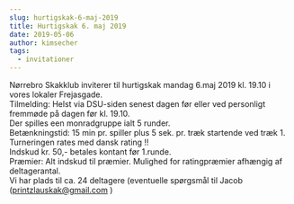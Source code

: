 ```yaml
---
slug: hurtigskak-6-maj-2019
title: Hurtigskak 6. maj 2019
date: 2019-05-06
author: kimsecher
tags:
  - invitationer
---
```

<!-- wp:paragraph -->
<p>

Nørrebro Skakklub inviterer til hurtigskak mandag 6.maj 2019 kl. 19.10 i vores lokaler Frejasgade.<br>Tilmelding: Helst via DSU-siden senest dagen før eller ved personligt fremmøde på dagen før kl. 19.10.<br>Der spilles een monradgruppe ialt 5 runder.<br>Betænkningstid: 15 min pr. spiller plus 5 sek. pr. træk startende ved træk 1. Turneringen rates med dansk rating !!<br>Indskud kr. 50,- betales kontant før 1.runde.<br>Præmier: Alt indskud til præmier. Mulighed for ratingpræmier afhængig af deltagerantal.<br>Vi har plads til ca. 24 deltagere (eventuelle spørgsmål til Jacob (printzlauskak@gmail.com )

</p>
<!-- /wp:paragraph -->
